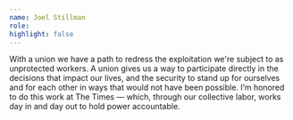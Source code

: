 ```yaml
---
name: Joel Stillman
role:
highlight: false
---
```

With a union we have a path to redress the exploitation we're subject to as unprotected workers. A union gives us a way to participate directly in the decisions that impact our lives, and the security to stand up for ourselves and for each other in ways that would not have been possible. I’m honored to do this work at The Times — which, through our collective labor, works day in and day out to hold power accountable.
